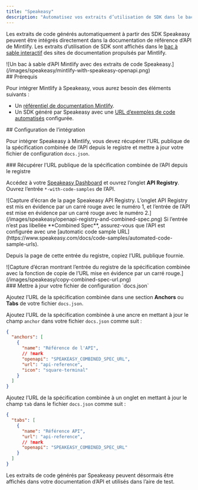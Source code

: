 ```yaml
---
title: "Speakeasy"
description: "Automatisez vos extraits d’utilisation de SDK dans le bac à sable d’API"
---
```


Les extraits de code générés automatiquement à partir des SDK Speakeasy peuvent être intégrés directement dans la documentation de référence d’API de Mintlify. Les extraits d’utilisation de SDK sont affichés dans le [bac à sable interactif](/fr/api-playground/overview) des sites de documentation propulsés par Mintlify.

<Frame>
  ![Un bac à sable d’API Mintlify avec des extraits de code Speakeasy.](/images/speakeasy/mintlify-with-speakeasy-openapi.png)
</Frame>

<div id="prerequisites">
  ## Prérequis
</div>

Pour intégrer Mintlify à Speakeasy, vous aurez besoin des éléments suivants :

* Un [référentiel de documentation Mintlify](/fr/quickstart#creating-the-repository).
* Un SDK généré par Speakeasy avec une [URL d’exemples de code automatisés](https://www.speakeasy.com/docs/code-samples/automated-code-sample-urls) configurée.

<div id="setting-up-the-integration">
  ## Configuration de l’intégration
</div>

Pour intégrer Speakeasy à Mintlify, vous devez récupérer l’URL publique de la spécification combinée de l’API depuis le registre et mettre à jour votre fichier de configuration `docs.json`.

<div id="get-the-apis-combined-spec-public-url-from-the-registry">
  ### Récupérer l’URL publique de la spécification combinée de l’API depuis le registre
</div>

Accédez à votre [Speakeasy Dashboard](https://app.speakeasy.com) et ouvrez l’onglet **API Registry**. Ouvrez l’entrée `*-with-code-samples` de l’API.

<Frame>
  ![Capture d’écran de la page Speakeasy API Registry. L’onglet API Registry est mis en évidence par un carré rouge avec le numéro 1, et l’entrée de l’API est mise en évidence par un carré rouge avec le numéro 2.](/images/speakeasy/openapi-registry-and-combined-spec.png)
</Frame>

<Note>
  Si l’entrée n’est pas libellée **Combined Spec**, assurez-vous que l’API est configurée avec une [automatic code sample URL](https://www.speakeasy.com/docs/code-samples/automated-code-sample-urls).
</Note>

Depuis la page de cette entrée du registre, copiez l’URL publique fournie.

<Frame>
  ![Capture d’écran montrant l’entrée du registre de la spécification combinée avec la fonction de copie de l’URL mise en évidence par un carré rouge.](/images/speakeasy/copy-combined-spec-url.png)
</Frame>

<div id="update-your-docsjson-configuration-file">
  ### Mettre à jour votre fichier de configuration `docs.json`
</div>

Ajoutez l’URL de la spécification combinée dans une section **Anchors** ou **Tabs** de votre fichier `docs.json`.

Ajoutez l’URL de la spécification combinée à une ancre en mettant à jour le champ `anchor` dans votre fichier `docs.json` comme suit :

```json docs.json
{
  "anchors": [
    {
      "name": "Référence de l'API",
      // !mark
      "openapi": "SPEAKEASY_COMBINED_SPEC_URL",
      "url": "api-reference",
      "icon": "square-terminal"
    }
  ]
}
```

Ajoutez l’URL de la spécification combinée à un onglet en mettant à jour le champ `tab` dans le fichier `docs.json` comme suit :

```json docs.json
{
  "tabs": [
    {
      "name": "Référence API",
      "url": "api-reference",
      // !mark
      "openapi": "SPEAKEASY_COMBINED_SPEC_URL"
    }
  ]
}
```

Les extraits de code générés par Speakeasy peuvent désormais être affichés dans votre documentation d’API et utilisés dans l’aire de test.
